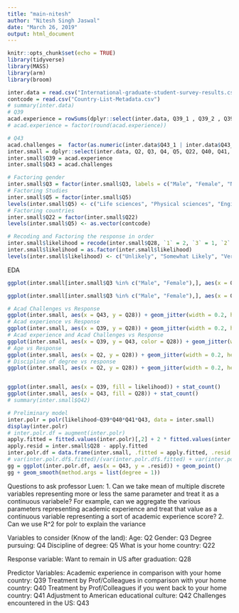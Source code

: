 ```yaml
---
title: "main-nitesh"
author: "Nitesh Singh Jaswal"
date: "March 26, 2019"
output: html_document
---
```


```r
knitr::opts_chunk$set(echo = TRUE)
library(tidyverse)
library(MASS)
library(arm)
library(broom)
```

```r
inter.data = read.csv("International-graduate-student-survey-results.csv")
contcode = read.csv("Country-List-Metadata.csv")
# summary(inter.data)
# Q39
acad.experience = rowSums(dplyr::select(inter.data, Q39_1 , Q39_2 , Q39_3 , Q39_4 , Q39_5 , Q39_6 , Q39_7), na.rm = FALSE, dims = 1)/7
# acad.experience = factor(round(acad.experience))

# Q43
acad.challenges =  factor(as.numeric(inter.data$Q43_1 | inter.data$Q43_2 |inter.data$Q43_3 |inter.data$Q43_4 |inter.data$Q43_5 |inter.data$Q43_7))
inter.small = dplyr::select(inter.data, Q2, Q3, Q4, Q5, Q22, Q40, Q41, Q42, Q28)
inter.small$Q39 = acad.experience
inter.small$Q43 = acad.challenges

# Factoring gender
inter.small$Q3 = factor(inter.small$Q3, labels = c("Male", "Female", "Not Specified"))
# Factoring Studies
inter.small$Q5 = factor(inter.small$Q5)
levels(inter.small$Q5) <- c("Life sciences", "Physical sciences", "Engineering", "Mathematics", "Computer science", "Other")
# Factoring countries
inter.small$Q22 = factor(inter.small$Q22)
levels(inter.small$Q5) <- as.vector(contcode)

# Recoding and Factoring the response in order
inter.small$likelihood = recode(inter.small$Q28, `1` = 2, `3` = 1, `2` = 0)
inter.small$likelihood = as.factor(inter.small$likelihood)
levels(inter.small$likelihood) <- c("Unlikely", "Somewhat Likely", "Very Likely")
```
EDA
```r
ggplot(inter.small[inter.small$Q3 %in% c("Male", "Female"),], aes(x = Q3)) + stat_count() + facet_wrap(~as.factor(Q5))
```
```r
ggplot(inter.small[inter.small$Q3 %in% c("Male", "Female"),], aes(x = Q3)) + stat_count() + facet_wrap(~as.factor(Q5))
```


```r
# Acad Challenges vs Response
ggplot(inter.small, aes(x = Q43, y = Q28)) + geom_jitter(width = 0.2, height = 0.2)
# Acad experience vs Response
ggplot(inter.small, aes(x = Q39, y = Q28)) + geom_jitter(width = 0.2, height = 0.2)
# Acad experience and Acad Challenges vs Response
ggplot(inter.small, aes(x = Q39, y = Q43, color = Q28)) + geom_jitter(width = 0.2, height = 0.2)
# Age vs Response
ggplot(inter.small, aes(x = Q2, y = Q28)) + geom_jitter(width = 0.2, height = 0.2)
# Discipline of degree vs response
ggplot(inter.small, aes(x = Q2, y = Q28)) + geom_jitter(width = 0.2, height = 0.2)


ggplot(inter.small, aes(x = Q39, fill = likelihood)) + stat_count()
ggplot(inter.small, aes(x = Q43, fill = Q28)) + stat_count()
# summary(inter.small$Q42)
```
```r
# Preliminary model
inter.polr = polr(likelihood~Q39*Q40*Q41*Q43, data = inter.small)
display(inter.polr)
# inter.polr.df = augment(inter.polr)
apply.fitted = fitted.values(inter.polr)[,2] + 2 * fitted.values(inter.polr)[,3]
apply.resid = inter.small$Q28 - apply.fitted
inter.polr.df = data.frame(inter.small, .fitted = apply.fitted, .resid = apply.resid)
# var(inter.polr.df$.fitted)/(var(inter.polr.df$.fitted) + var(inter.polr.df$.resid))
gg = ggplot(inter.polr.df, aes(x = Q43, y = .resid)) + geom_point()
gg + geom_smooth(method.args = list(degree = 1))
```



Questions to ask professor Luen:
1. Can we take mean of multiple discrete variables representing more or less the same parameter and treat it as a continuous variabele? For example, can we aggregate the various parameters representing academic experience and treat that value as a continuous variable representing a sort of academic experience score?
2. Can we use R^2 for polr to explain the variance

Variables to consider (Know of the land):
Age: Q2
Gender: Q3
Degree pursuing: Q4
Discipline of degree: Q5
What is your home country: Q22

Response variable:
Want to remain in US after graduation: Q28 

Predictor Variables:
Academic experience in comparison with your home country: Q39
Treatment by Prof/Colleagues in comparison with your home country: Q40
Treatment by Prof/Colleagues if you went back to your home country: Q41
Adjustment to American educational culture: Q42
Challenges encountered in the US: Q43





